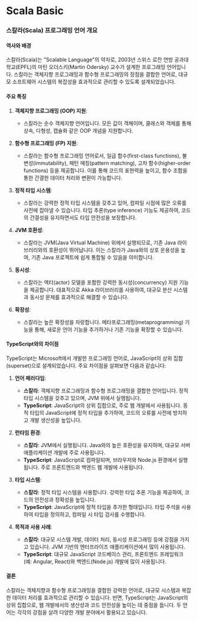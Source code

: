 # Scala Basic

### 스칼라(Scala) 프로그래밍 언어 개요

#### 역사와 배경
스칼라(Scala)는 "Scalable Language"의 약자로, 2003년 스위스 로잔 연방 공과대학교(EPFL)의 마틴 오더스키(Martin Odersky) 교수가 설계한 프로그래밍 언어입니다. 스칼라는 객체지향 프로그래밍과 함수형 프로그래밍의 장점을 결합한 언어로, 대규모 소프트웨어 시스템의 복잡성을 효과적으로 관리할 수 있도록 설계되었습니다.

#### 주요 특징

1. **객체지향 프로그래밍 (OOP) 지원**:
   - 스칼라는 순수 객체지향 언어입니다. 모든 값이 객체이며, 클래스와 객체를 통해 상속, 다형성, 캡슐화 같은 OOP 개념을 지원합니다.

2. **함수형 프로그래밍 (FP) 지원**:
   - 스칼라는 함수형 프로그래밍 언어로서, 일급 함수(first-class functions), 불변성(immutability), 패턴 매칭(pattern matching), 고차 함수(higher-order functions) 등을 제공합니다. 이를 통해 코드의 표현력을 높이고, 함수 조합을 통한 간결한 데이터 처리와 변환이 가능합니다.

3. **정적 타입 시스템**:
   - 스칼라는 강력한 정적 타입 시스템을 갖추고 있어, 컴파일 시점에 많은 오류를 사전에 잡아낼 수 있습니다. 타입 추론(type inference) 기능도 제공하여, 코드의 간결성을 유지하면서도 타입 안전성을 보장합니다.

4. **JVM 호환성**:
   - 스칼라는 JVM(Java Virtual Machine) 위에서 실행되므로, 기존 Java 라이브러리와의 호환성이 뛰어납니다. 이는 스칼라가 Java와의 상호 운용성을 높여, 기존 Java 프로젝트에 쉽게 통합될 수 있음을 의미합니다.

5. **동시성**:
   - 스칼라는 액터(actor) 모델을 포함한 강력한 동시성(concurrency) 지원 기능을 제공합니다. 대표적으로 Akka 라이브러리를 사용하여, 대규모 분산 시스템과 동시성 문제를 효과적으로 해결할 수 있습니다.

6. **확장성**:
   - 스칼라는 높은 확장성을 자랑합니다. 메타프로그래밍(metaprogramming) 기능을 통해, 새로운 언어 기능을 추가하거나 기존 기능을 확장할 수 있습니다.

#### TypeScript와의 차이점

TypeScript는 Microsoft에서 개발한 프로그래밍 언어로, JavaScript의 상위 집합(superset)으로 설계되었습니다. 주요 차이점을 살펴보면 다음과 같습니다:

1. **언어 패러다임**:
   - **스칼라**: 객체지향 프로그래밍과 함수형 프로그래밍을 결합한 언어입니다. 정적 타입 시스템을 갖추고 있으며, JVM 위에서 실행됩니다.
   - **TypeScript**: JavaScript의 상위 집합으로, 주로 웹 개발에서 사용됩니다. 동적 타입의 JavaScript에 정적 타입을 추가하여, 코드의 오류를 사전에 방지하고 개발 생산성을 높입니다.

2. **런타임 환경**:
   - **스칼라**: JVM에서 실행됩니다. Java와의 높은 호환성을 유지하며, 대규모 서버 애플리케이션 개발에 주로 사용됩니다.
   - **TypeScript**: JavaScript로 컴파일되며, 브라우저와 Node.js 환경에서 실행됩니다. 주로 프론트엔드와 백엔드 웹 개발에 사용됩니다.

3. **타입 시스템**:
   - **스칼라**: 정적 타입 시스템을 사용합니다. 강력한 타입 추론 기능을 제공하여, 코드의 안전성과 정확성을 높입니다.
   - **TypeScript**: JavaScript에 정적 타입을 추가한 형태입니다. 타입 주석을 사용하여 타입을 정의하고, 컴파일 시 타입 검사를 수행합니다.

4. **목적과 사용 사례**:
   - **스칼라**: 대규모 시스템 개발, 데이터 처리, 동시성 프로그래밍 등에 강점을 가지고 있습니다. JVM 기반의 엔터프라이즈 애플리케이션에서 많이 사용됩니다.
   - **TypeScript**: 대규모 JavaScript 코드베이스 관리, 프론트엔드 프레임워크(예: Angular, React)와 백엔드(Node.js) 개발에 많이 사용됩니다.

#### 결론

스칼라는 객체지향과 함수형 프로그래밍을 결합한 강력한 언어로, 대규모 시스템과 복잡한 데이터 처리를 효과적으로 관리할 수 있습니다. 반면, TypeScript는 JavaScript의 상위 집합으로, 웹 개발에서의 생산성과 코드 안전성을 높이는 데 중점을 둡니다. 두 언어는 각각의 강점을 살려 다양한 개발 분야에서 활용되고 있습니다.